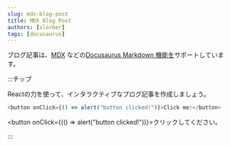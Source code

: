 ```yaml
---
slug: mdx-blog-post
title: MDX Blog Post
authors: [slorber]
tags: [docusaurus]
---
```


ブログ記事は、<a href="https://mdxjs.com/">MDX</a> などの<a href="https://docusaurus.io/docs/markdown-features">Docusaurus Markdown 機能を</a>サポートしています。

:::チップ

Reactの力を使って、インタラクティブなブログ記事を作成しましょう。

```js
<button onClick={() => alert("button clicked!")}>Click me!</button>
```

<button onClick={(() => alert("button clicked!"))}>クリックしてください。</button>

:::
